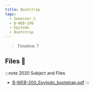 ```yaml
---
title: Bootstrap
tags:
  - Semester-2
  - B-WEB-200
  - Epytodo
  - Bootstrap
---
```

> Timeline: ?


## Files 📂

:::note 2020 Subject and Files
- [B-WEB-200_Epytodo_bootstrap.pdf](https://github.com/Studio-17/Epitech-Subjects/raw/main/Semester-2/B-WEB-200/Epytodo/Bootstrap/B-WEB-200_Epytodo_bootstrap.pdf)
:::

